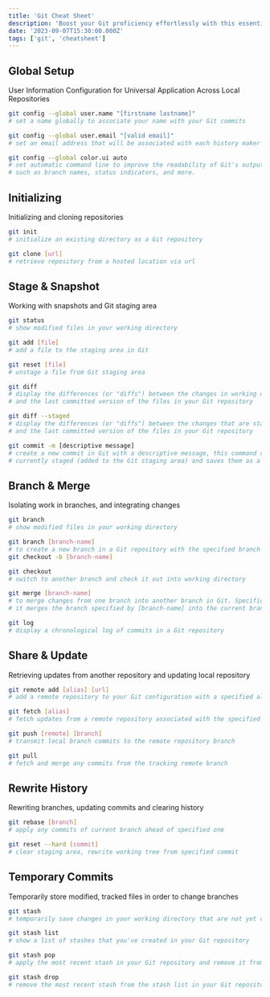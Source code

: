 ```yaml
---
title: 'Git Cheat Sheet'
description: 'Boost your Git proficiency effortlessly with this essential Git cheat sheet, designed to rescue you from command-related headaches.'
date: '2023-09-07T15:30:00.000Z'
tags: ['git', 'cheatsheet']
---
```


## Global Setup

User Information Configuration for Universal Application Across Local Repositories

```bash
git config --global user.name "[firstname lastname]"
# set a name globally to associate your name with your Git commits
```

```bash
git config --global user.email "[valid email]"
# set an email address that will be associated with each history maker
```

```bash
git config --global color.ui auto
# set automatic command line to improve the readability of Git's output by color-coding different types of information,
# such as branch names, status indicators, and more.
```

## Initializing

Initializing and cloning repositories

```bash
git init
# initialize an existing directory as a Git repository
```

```bash
git clone [url]
# retrieve repository from a hosted location via url
```

## Stage & Snapshot

Working with snapshots and Git staging area

```bash
git status
# show modified files in your working directory
```

```bash
git add [file]
# add a file to the staging area in Git
```

```bash
git reset [file]
# unstage a file from Git staging area
```

```bash
git diff
# display the differences (or "diffs") between the changes in working directory
# and the last committed version of the files in your Git repository
```

```bash
git diff --staged
# display the differences (or "diffs") between the changes that are staged (added to the Git staging area)
# and the last committed version of the files in your Git repository
```

```bash
git commit -m [descriptive message]
# create a new commit in Git with a descriptive message, this command captures the changes that are
# currently staged (added to the Git staging area) and saves them as a new commit in the Git history
```

## Branch & Merge

Isolating work in branches, and integrating changes

```bash
git branch
# show modified files in your working directory
```

```bash
git branch [branch-name]
# to create a new branch in a Git repository with the specified branch-name, or alternatively
git checkout -b [branch-name]
```

```bash
git checkout
# switch to another branch and check it out into working directory
```

```bash
git merge [branch-name]
# to merge changes from one branch into another branch in Git. Specifically,
# it merges the branch specified by [branch-name] into the current branch
```

```bash
git log
# display a chronological log of commits in a Git repository
```

## Share & Update

Retrieving updates from another repository and updating local repository

```bash
git remote add [alias] [url]
# add a remote repository to your Git configuration with a specified alias
```

```bash
git fetch [alias]
# fetch updates from a remote repository associated with the specified alias without merging the changes into your local branches
```

```bash
git push [remote] [branch]
# transmit local branch commits to the remote repository branch
```

```bash
git pull
# fetch and merge any commits from the tracking remote branch
```

## Rewrite History

Rewriting branches, updating commits and clearing history

```bash
git rebase [branch]
# apply any commits of current branch ahead of specified one
```

```bash
git reset --hard [commit]
# clear staging area, rewrite working tree from specified commit
```

## Temporary Commits

Temporarily store modified, tracked files in order to change branches

```bash
git stash
# temporarily save changes in your working directory that are not yet committed but that you don't want to commit at the moment
```

```bash
git stash list
# show a list of stashes that you've created in your Git repository
```

```bash
git stash pop
# apply the most recent stash in your Git repository and remove it from the stash list
```

```bash
git stash drop
# remove the most recent stash from the stash list in your Git repository
```

